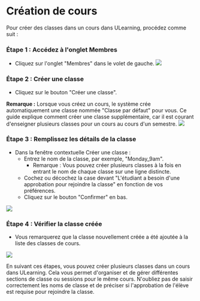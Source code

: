 
# Création de cours 

 Pour créer des classes dans un cours dans ULearning, procédez comme suit : 
 
 ### Étape 1 : Accédez à l'onglet Membres 
 - Cliquez sur l'onglet "Membres" dans le volet de gauche. 
 ![]( /img/utest/teacher/appendix05.png) 
 
 ### Étape 2 : Créer une classe 
 - Cliquez sur le bouton "Créer une classe". 
 
 **Remarque :** Lorsque vous créez un cours, le système crée automatiquement une classe nommée "Classe par défaut" pour vous. Ce guide explique comment créer une classe supplémentaire, car il est courant d'enseigner plusieurs classes pour un cours au cours d'un semestre. 
 ![]( /img/utest/teacher/appendix06.png) 
 
 ### Étape 3 : Remplissez les détails de la classe 
 - Dans la fenêtre contextuelle Créer une classe : 
     - Entrez le nom de la classe, par exemple, "Monday_9am". 
         - Remarque : Vous pouvez créer plusieurs classes à la fois en entrant le nom de chaque classe sur une ligne distincte. 
     - Cochez ou décochez la case devant "L'étudiant a besoin d'une approbation pour rejoindre la classe" en fonction de vos préférences. 
     - Cliquez sur le bouton "Confirmer" en bas. 
 
 ![]( /img/utest/enseignant/annexe07.png) 
 
 ### Étape 4 : Vérifier la classe créée 
 - Vous remarquerez que la classe nouvellement créée a été ajoutée à la liste des classes de cours. 
 
 ![]( /img/utest/enseignant/annexe08.png) 
 
 En suivant ces étapes, vous pouvez créer plusieurs classes dans un cours dans ULearning. Cela vous permet d'organiser et de gérer différentes sections de classe ou sessions pour le même cours. N'oubliez pas de saisir correctement les noms de classe et de préciser si l'approbation de l'élève est requise pour rejoindre la classe.
